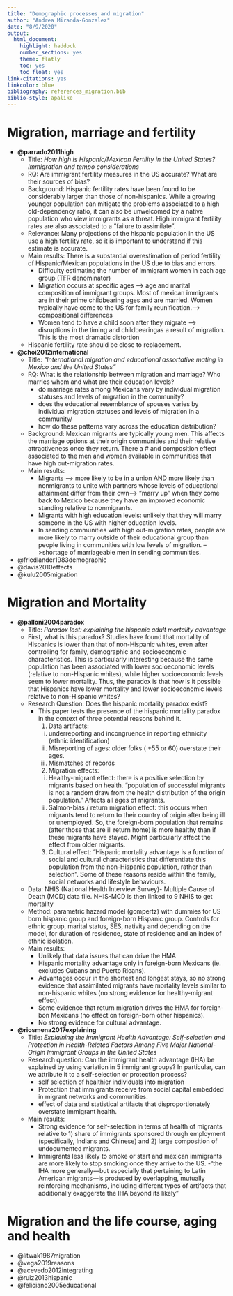```yaml
---
title: "Demographic processes and migration"
author: "Andrea Miranda-Gonzalez"
date: "8/9/2020"
output:
  html_document:
    highlight: haddock
    number_sections: yes
    theme: flatly
    toc: yes
    toc_float: yes
link-citations: yes
linkcolor: blue
bibliography: references_migration.bib
biblio-style: apalike
---
```


# **Migration, marriage and fertility**

  - **@parrado2011high**
    - Title: *How high is Hispanic/Mexican Fertility in the United States? Immigration and tempo considerations*
    - RQ: Are immigrant fertility measures in the US accurate? What are their sources of bias?
    - Background: Hispanic fertility rates have been found to be considerably larger than those of non-hispanics. While a growing younger population can mitigate the problems associated to a high old-dependency ratio, it can also be unwelcomed by a native population who view immigrants as a threat. High immigrant fertility rates are also associated to a "failure to assimilate". 
    - Relevance: Many projections of the hispanic population in the US use a high fertility rate, so it is important to understand if this estimate is accurate. 
    - Main results: There is a substantial overestimation of period fertility of Hispanic/Mexican populations in the US due to bias and errors. 
      - Difficulty estimating the number of immigrant women in each age group (TFR denominator)
      - Migration occurs at specific ages --> age and marital composition of immigrant groups. Most of mexican immigrants are in their prime childbearing ages and are married. Women typically have come to the US for family reunification.--> compositional differences
      - Women tend to have a child soon after they migrate --> disruptions in the timing and childbearingas a result of migration. This is the most dramatic distortion
    - Hispanic fertility rate should be close to replacement. 
  
  - **@choi2012international**
    - Title: *"International migration and educational assortative mating in Mexico and the United States"*
    - RQ: What is the relationship between migration and marriage? Who marries whom and what are their education levels?
      - do marriage rates among Mexicans vary by individual migration statuses and levels of migration in the community?
      - does the educational resemblance of spouses varies by individual migration statuses and levels of migration in a community/ 
      - how do these patterns vary across the
education distribution? 
    - Background: Mexican migrants are typically young men. This affects the marriage options at their origin communities and their relative attractiveness once they return. There a # and composition effect associated to the men and women available in communities that have high out-migration rates.
    - Main results:
      -  Migrants --> more likely to be in a union AND more likely than nonmigrants to unite with partners whose levels of educational attainment differ from their own--> "marry up" when they come back to Mexico because they have an improved economic standing relative to nonmigrants.
      - Migrants with high education levels: unlikely that they will marry someone in the US with higher education levels.
      - In sending communities with high out-migration rates, people are more likely to marry outside of their educational group than people living in communities with low levels of migration. -->shortage of marriageable men in sending communities.  
  - @friedlander1983demographic 
  - @davis2010effects
  - @kulu2005migration

# **Migration and Mortality **
  - **@palloni2004paradox**  
    - Title: *Paradox lost: explaining the hispanic adult mortality advantage*
    - First, what is this paradox? Studies have found that mortality of Hispanics is lower than that of non-Hispanic whites, even after controlling for family, demographic and socioeconomic characteristics. This is particularly interesting because the same population has been associated with lower socioeconomic levels (relative to non-Hispanic whites), while higher socioeconomic levels seem to lower mortality. Thus, the paradox is that how is it possible that Hispanics have lower mortality and lower socioeconomic levels relative to non-Hispanic whites?
    - Research Question: Does the hispanic mortality paradox exist?
      - This paper tests the presence of the hispanic mortality paradox in the context of three potential reasons behind it.
        1. Data artifacts: 
          i) underreporting and incongruence in reporting ethnicity (ethnic identification)
          ii) Misreporting of ages: older folks ( +55 or 60) overstate their ages. 
          iii) Mismatches of records
        2. Migration effects: 
          i) Healthy-migrant effect: there is a positive selection by migrants based on health. "population of successful migrants is not a random draw from the health distribution of the origin population." Affects all ages of migrants. 
          ii) Salmon-bias / return migration effect: this occurs when migrants tend to return to their country of origin after being ill or unemployed. So, the foreign-born population that remains (after those that are ill return home) is more healthy than if these migrants have stayed. Might particularly affect the effect from older migrants.
        3. Cultural effect: "Hispanic mortality advantage is a function of social and cultural characteristics that differentiate this population from the non-Hispanic population, rather than selection". Some of these reasons reside within the family, social networks and lifestyle behaviours. 
    - Data: NHIS (National Health Interview Survey)- Multiple Cause of Death (MCD) data file. NHIS-MCD is then linked to 9 NHIS to get mortality 
    - Method: parametric hazard model (gompertz) with dummies for US born hispanic group and foreign-born Hispanic group. Controls for ethnic group, marital status, SES, nativity and depending on the model, for duration of residence, state of residence and an index of ethnic isolation.
    - Main results: 
      - Unlikely that data issues that can drive the HMA
      - Hispanic mortality advantage only in foreign-born Mexicans (ie. excludes Cubans and Puerto Ricans).
      - Advantages occur in the shortest and longest stays, so no strong evidence that assimilated migrants have mortality levels similar to non-hispanic whites (no strong evidence for healthy-migrant effect).
      - Some evidence that return migration drives the HMA for foreign-bon Mexicans (no effect on foreign-born other hispanics).
      - No strong evidence for cultural advantage.
  - **@riosmena2017explaining**
    - Title: *Explaining the Immigrant Health Advantage: Self-selection and Protection in Health-Related Factors Among Five Major National-Origin Immigrant Groups in the United States*
    - Research question: Can the immigrant health advantage (IHA) be explained by using variation in 5 immigrant groups? In particular, can we attribute it to a self-selection or protection process?
      - self selection of healthier individuals into migration
      - Protection that immigrants receive from social capital embedded in migrant networks and communities.
      - effect of data and statistical artifacts that disproportionately overstate immigrant health.
    - Main results:
      - Strong evidence for self-selection in terms of health of migrants relative to 1) share of immigrants sponsored through employment (specifically, Indians and Chinese) and 2) large composition of undocumented migrants. 
      - Immigrants less likely to smoke or start and mexican immigrants are more likely to stop smoking once they arrive to the US.
      -"the IHA more generally—but especially that pertaining to Latin American migrants—is produced by overlapping, mutually reinforcing mechanisms, including different types of artifacts that additionally exaggerate the IHA beyond its likely"
    
      
# **Migration and the life course, aging and health**
  - @litwak1987migration 
  - @vega2019reasons
  - @acevedo2012integrating
  - @ruiz2013hispanic
  - @feliciano2005educational




